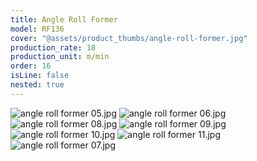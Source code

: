 ```yaml
---
title: Angle Roll Former
model: RF136
cover: "@assets/product_thumbs/angle-roll-former.jpg"
production_rate: 18
production_unit: m/min
order: 16
isLine: false
nested: true
---
```



<ProductTabs />

![angle roll former 05.jpg](@assets/article_images/angle-roll-former/angle-roll-former-05.jpg)
![angle roll former 06.jpg](@assets/article_images/angle-roll-former/angle-roll-former-06.jpg)
![angle roll former 08.jpg](@assets/article_images/angle-roll-former/angle-roll-former-08.jpg)
![angle roll former 09.jpg](@assets/article_images/angle-roll-former/angle-roll-former-09.jpg)
![angle roll former 10.jpg](@assets/article_images/angle-roll-former/angle-roll-former-10.jpg)
![angle roll former 11.jpg](@assets/article_images/angle-roll-former/angle-roll-former-11.jpg)
![angle roll former 07.jpg](@assets/article_images/angle-roll-former/angle-roll-former-07.jpg)
